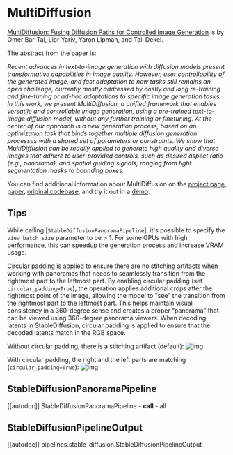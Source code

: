 <!--Copyright 2023 The HuggingFace Team. All rights reserved.

Licensed under the Apache License, Version 2.0 (the "License"); you may not use this file except in compliance with
the License. You may obtain a copy of the License at

http://www.apache.org/licenses/LICENSE-2.0

Unless required by applicable law or agreed to in writing, software distributed under the License is distributed on
an "AS IS" BASIS, WITHOUT WARRANTIES OR CONDITIONS OF ANY KIND, either express or implied. See the License for the
specific language governing permissions and limitations under the License.
-->

# MultiDiffusion

[MultiDiffusion: Fusing Diffusion Paths for Controlled Image Generation](https://huggingface.co/papers/2302.08113) is by Omer Bar-Tal, Lior Yariv, Yaron Lipman, and Tali Dekel.

The abstract from the paper is:

*Recent advances in text-to-image generation with diffusion models present transformative capabilities in image quality. However, user controllability of the generated image, and fast adaptation to new tasks still remains an open challenge, currently mostly addressed by costly and long re-training and fine-tuning or ad-hoc adaptations to specific image generation tasks. In this work, we present MultiDiffusion, a unified framework that enables versatile and controllable image generation, using a pre-trained text-to-image diffusion model, without any further training or finetuning. At the center of our approach is a new generation process, based on an optimization task that binds together multiple diffusion generation processes with a shared set of parameters or constraints. We show that MultiDiffusion can be readily applied to generate high quality and diverse images that adhere to user-provided controls, such as desired aspect ratio (e.g., panorama), and spatial guiding signals, ranging from tight segmentation masks to bounding boxes.*

You can find additional information about MultiDiffusion on the [project page](https://multidiffusion.github.io/), [paper](https://arxiv.org/abs/2302.08113), [original codebase](https://github.com/omerbt/MultiDiffusion), and try it out in a [demo](https://huggingface.co/spaces/weizmannscience/MultiDiffusion).

## Tips

While calling [`StableDiffusionPanoramaPipeline`], it's possible to specify the `view_batch_size` parameter to be > 1. 
For some GPUs with high performance, this can speedup the generation process and increase VRAM usage.

<Tip>

Circular padding is applied to ensure there are no stitching artifacts when working with 
panoramas that needs to seamlessly transition from the rightmost part to the leftmost part. 
By enabling circular padding (set `circular_padding=True`), the operation applies additional 
crops after the rightmost point of the image, allowing the model to "see” the transition 
from the rightmost part to the leftmost part. This helps maintain visual consistency in 
a 360-degree sense and creates a proper “panorama” that can be viewed using 360-degree 
panorama viewers. When decoding latents in StableDiffusion, circular padding is applied 
to ensure that the decoded latents match in the RGB space.

Without circular padding, there is a stitching artifact (default):
![img](https://huggingface.co/datasets/huggingface/documentation-images/resolve/main/indoor_%20no_circular_padding.png)

With circular padding, the right and the left parts are matching (`circular_padding=True`):
![img](https://huggingface.co/datasets/huggingface/documentation-images/resolve/main/indoor_%20circular_padding.png)

</Tip>

## StableDiffusionPanoramaPipeline
[[autodoc]] StableDiffusionPanoramaPipeline
	- __call__
	- all

## StableDiffusionPipelineOutput
[[autodoc]] pipelines.stable_diffusion.StableDiffusionPipelineOutput